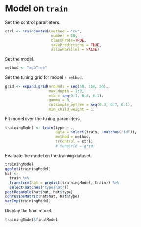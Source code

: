 # Model on `train`

Set the control parameters.

```r
ctrl <- trainControl(method = "cv",
                     number = 10,
                     classProbs=TRUE,
                     savePredictions = TRUE,
                     allowParallel = FALSE)
```

Set the model.

```r
method <- "xgbTree"
```

Set the tuning grid for model `r method`.

```r
grid <- expand.grid(nrounds = seq(50, 150, 50), 
                    max_depth = 1:3, 
                    eta = seq(0.1, 0.4, 0.1), 
                    gamma = 0, 
                    colsample_bytree = seq(0.3, 0.7, 0.1), 
                    min_child_weight = 1)
```

Fit model over the tuning parameters.

```r
trainingModel <- train(type ~ .,
                       data = select(train, -matches("id")),
                       method = method,
                       trControl = ctrl)
                       # tuneGrid = grid)
```

Evaluate the model on the training dataset.

```r
trainingModel
ggplot(trainingModel)
hat <-
  train %>%
  transform(hat = predict(trainingModel, train)) %>%
  select(matches("type|hat"))
postResample(hat$hat, hat$type)
confusionMatrix(hat$hat, hat$type)
varImp(trainingModel)
```

Display the final model.

```r
trainingModel$finalModel
```
